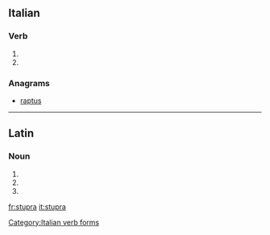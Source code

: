 ==Italian==

===Verb===
{{head|it|verb form}}

# {{inflection of|stuprare||3|s|pres|indc|lang=it}}
# {{inflection of|stuprare||2|s|impr|lang=it}}

===Anagrams===
* [[raptus#Italian|raptus]]

[[Category:Italian verb forms]]

----

==Latin==

===Noun===
{{la-noun-form|stupra}}

# {{inflection of|stuprum||nom|p|lang=la}}
# {{inflection of|stuprum||acc|p|lang=la}}
# {{inflection of|stuprum||voc|p|lang=la}}

[[fr:stupra]]
[[it:stupra]]